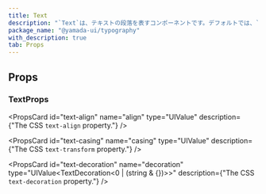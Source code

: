 ```yaml
---
title: Text
description: "`Text`は、テキストの段落を表すコンポーネントです。デフォルトでは、`p`要素をレンダリングします。"
package_name: "@yamada-ui/typography"
with_description: true
tab: Props
---
```


## Props

### TextProps

<PropsCard
  id="text-align"
  name="align"
  type="UIValue<TextAlign>"
  description={"The CSS `text-align` property."}
/>

<PropsCard
  id="text-casing"
  name="casing"
  type="UIValue<TextTransform>"
  description={"The CSS `text-transform` property."}
/>

<PropsCard
  id="text-decoration"
  name="decoration"
  type="UIValue<TextDecoration<0 | (string & {})>>"
  description={"The CSS `text-decoration` property."}
/>
